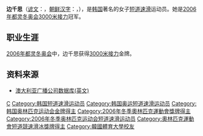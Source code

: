 {{MedalTableTop}}
{{MedalSport | 女子[[短道速滑|短道速滑]]}}
{{MedalCountry|{{KOR}}}}
{{MedalOlympic}}
{{MedalGold | [[2006年冬季奧林匹克运动会|2006年都灵]] | [[2006年冬季奧林匹克运动会短道速滑比賽|3000米接力]]}}
{{MedalCompetition | [[世界短道速滑锦标赛|世界锦标赛]]}}
{{MedalGold | [[2007年世界短道速滑锦标赛|2007年米兰]] | [[2007年世界短道速滑锦标赛|3000米接力]]}}
{{MedalGold | [[2004年世界短道速滑锦标赛|2004年哥德堡]] | [[2004年世界短道速滑锦标赛|3000米]]}}
{{MedalGold | 2004年哥德堡 | [[2004年世界短道速滑锦标赛|3000米接力]]}}
{{MedalSilver | 2004年哥德堡 | [[2004年世界短道速滑锦标赛|1000米]]}}
{{MedalBronze | 2004年哥德堡 | [[2004年世界短道速滑锦标赛|全能]]}}
{{MedalGold | 2007年米兰 | [[2007年世界短道速滑锦标赛|1500米]]}}
{{MedalCompetition | [[世界短道速滑团体锦标赛|世界团体锦标赛]]}}
{{MedalGold | [[世界短道速滑团体锦标赛|2007年布达佩斯]] | [[世界短道速滑团体锦标赛|团体]]}}
{{MedalGold | [[世界短道速滑团体锦标赛|2006年蒙特利尔]] | [[世界短道速滑团体锦标赛|团体]]}}
{{MedalGold | [[世界短道速滑团体锦标赛|2004年圣彼得堡]] | [[世界短道速滑团体锦标赛|团体]]}}
{{MedalCompetition | [[亚洲冬季运动会|亚洲冬季运动会]]}}
{{MedalSilver| [[2007年亚洲冬季运动会|2007年长春]]| [[2007年亚洲冬季运动会短道速滑比赛|3000米接力]]}}
{{MedalBronze| 2007年长春| [[2007年亚洲冬季运动会短道速滑比赛|500米]]}}
{{MedalCompetition | [[世界少年短道速滑锦标赛|世界少年锦标赛]]}}
{{MedalGold | [[世界少年短道速滑锦标赛|2003年布达佩斯]] | [[世界少年短道速滑锦标赛|全能]]}}
{{MedalBottom}}

'''边千思'''（[[谚文|谚文]]：{{lang|ko|변천사}}，[[朝鲜汉字|朝鲜汉字]]：{{lang|ko|邊천사}}，{{bd|1987年|11月23日|catIdx=Byun Chun-Sa}}），是[[韩国|韩国]]著名的女子[[短道速滑|短道速滑]]运动员。她是[[2006年冬季奥林匹克运动会|2006年都灵冬奥会]][[2006年冬季奥林匹克运动会短道速滑比赛|3000米接力]]冠军。

==职业生涯==
[[2006年冬季奥林匹克运动会|2006年都灵冬奥会]]中，边千思获得[[2006年冬季奥林匹克运动会|3000米接力]]金牌。

==资料来源==
* [http://www.abc.net.au/olympics/2008/results/historical/athletes/3392.htm 澳大利亚广播公司数据库(英文)]

{{Footer Olympic Champions in Women's 3000 m Relay Short Track Speed Skating}}
{{DEFAULTSORT:Byun Chun-Sa}}
[[Category:边姓|C]]
[[Category:韩国短道速滑运动员|Category:韩国短道速滑运动员]]
[[Category:韩国奥运短道速滑运动员|Category:韩国奥运短道速滑运动员]]
[[Category:韩国奥林匹克运动会金牌得主|Category:韩国奥林匹克运动会金牌得主]]
[[Category:2006年冬季奧林匹克運動會獎牌得主|Category:2006年冬季奧林匹克運動會獎牌得主]]
[[Category:2006年冬季奥林匹克运动会短道速滑运动员|Category:2006年冬季奥林匹克运动会短道速滑运动员]]
[[Category:奧林匹克運動會短道競速滑冰獎牌得主|Category:奧林匹克運動會短道競速滑冰獎牌得主]]
[[Category:韓國體育大學校友|Category:韓國體育大學校友]]
{{korea-bio-stub}}